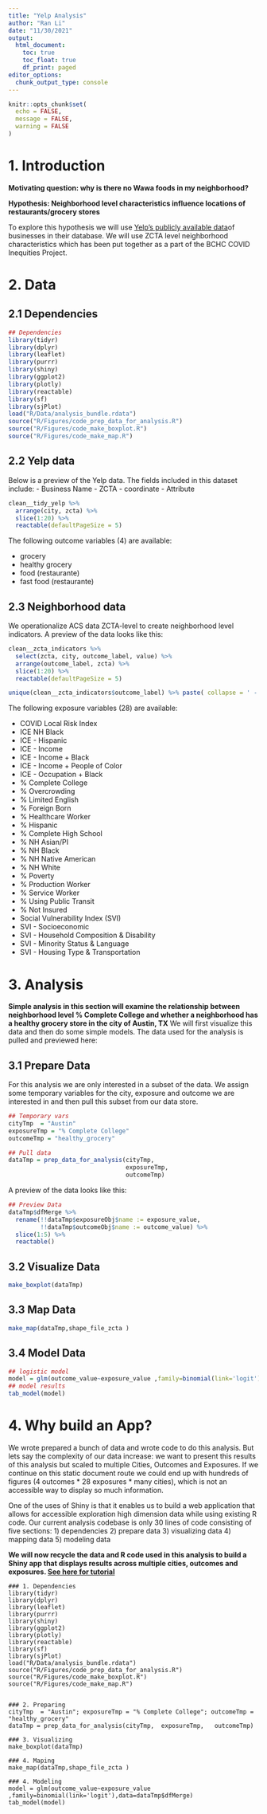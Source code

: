 ```yaml
---
title: "Yelp Analysis"
author: "Ran Li"
date: "11/30/2021"
output: 
  html_document:
    toc: true
    toc_float: true
    df_print: paged
editor_options: 
  chunk_output_type: console
---
```


```r
knitr::opts_chunk$set(
  echo = FALSE,
  message = FALSE,
  warning = FALSE
)


```

# 1. Introduction

**Motivating question: why is there no Wawa foods in my neighborhood?**

**Hypothesis: Neighborhood level characteristics influence locations of restaurants/grocery stores**

To explore this hypothesis we will use [Yelp's publicly available data ](https://www.yelp.com/dataset)of businesses in their database. We will use ZCTA level neighborhood characteristics which has been put together as a part of the BCHC COVID Inequities Project.

# 2. Data

## 2.1 Dependencies

```r
## Dependencies
library(tidyr)
library(dplyr)
library(leaflet)
library(purrr)
library(shiny)
library(ggplot2)
library(plotly)
library(reactable)
library(sf)
library(sjPlot)
load("R/Data/analysis_bundle.rdata")
source("R/Figures/code_prep_data_for_analysis.R")
source("R/Figures/code_make_boxplot.R")
source("R/Figures/code_make_map.R")
```

## 2.2 Yelp data

Below is a preview of the Yelp data. The fields included in this dataset include: 
- Business Name 
- ZCTA 
- coordinate 
- Attribute

```r
clean__tidy_yelp %>% 
  arrange(city, zcta) %>% 
  slice(1:20) %>%  
  reactable(defaultPageSize = 5)
```

The following outcome variables (4) are available:

- grocery
- healthy grocery
- food (restaurante)
- fast food (restaurante)


## 2.3 Neighborhood data

We operationalize ACS data ZCTA-level to create neighborhood level indicators. A preview of the data looks like this: 

```r
clean__zcta_indicators %>% 
  select(zcta, city, outcome_label, value) %>% 
  arrange(outcome_label, zcta) %>% 
  slice(1:20) %>%  
  reactable(defaultPageSize = 5)
```



```r
unique(clean__zcta_indicators$outcome_label) %>% paste( collapse = ' - ')
```

The following exposure variables (28) are available:

- COVID Local Risk Index 
- ICE  NH Black 
- ICE - Hispanic
- ICE - Income 
- ICE - Income + Black 
- ICE - Income + People of Color 
- ICE - Occupation + Black 
- % Complete College 
- % Overcrowding 
- % Limited English 
- % Foreign Born 
- % Healthcare Worker 
- % Hispanic 
- % Complete High School 
- % NH Asian/PI 
- % NH Black 
- % NH Native American 
- % NH White 
- % Poverty 
- % Production Worker 
- % Service Worker
- % Using Public Transit 
- % Not Insured 
- Social Vulnerability Index (SVI) 
- SVI - Socioeconomic 
- SVI - Household Composition & Disability 
- SVI - Minority Status & Language 
- SVI -  Housing Type & Transportation

# 3. Analysis

**Simple analysis in this section will examine the relationship between neighborhood level %  Complete College and whether a neighborhood has a healthy grocery store in the city of Austin, TX** We will first visualize this data and then do some simple models. The data used for the analysis is pulled and previewed here:

## 3.1 Prepare Data

For this analysis we are only interested in a subset of the data. We assign some temporary variables for the city, exposure and outcome we are interested in and then pull this subset from our data store. 

```r
## Temporary vars
cityTmp  = "Austin"
exposureTmp = "% Complete College"
outcomeTmp = "healthy_grocery"

## Pull data
dataTmp = prep_data_for_analysis(cityTmp, 
                                 exposureTmp, 
                                 outcomeTmp)
```

A preview of the data looks like this:

```r
## Preview Data
dataTmp$dfMerge %>% 
  rename(!!dataTmp$exposureObj$name := exposure_value,
         !!dataTmp$outcomeObj$name := outcome_value) %>% 
  slice(1:5) %>% 
  reactable()
```

## 3.2  Visualize Data

```r
make_boxplot(dataTmp)
```



## 3.3 Map Data

```r
make_map(dataTmp,shape_file_zcta )
```



## 3.4 Model Data

```r
## logistic model
model = glm(outcome_value~exposure_value ,family=binomial(link='logit'),data=dataTmp$dfMerge)
## model results
tab_model(model)
```


# 4. Why build an App?

We wrote prepared a bunch of data and wrote code to do this analysis. But lets say the complexity of our data increase: we want to present this results of this analysis but scaled to multiple Cities, Outcomes and Exposures. If we continue on this static document route we could end up with hundreds of figures (4 outcomes * 28 exposures * many cities), which is not an accessible way to display so much information. 

One of the uses of Shiny is that it enables us to build a web application that allows for accessible exploration high dimension data while using existing R code. Our current analysis codebase is only 30 lines of code consisting of five sections: 1) dependencies 2) prepare data 3) visualizing data 4) mapping data 5) modeling data

**We will now recycle the data and R code used in this analysis to build a Shiny app that displays results across multiple cities, outcomes and exposures. [See here for tutorial](https://github.com/rl627/dornsife-github-shiny-intro/discussions/categories/shiny-steps
) **

```
### 1. Dependencies
library(tidyr)
library(dplyr)
library(leaflet)
library(purrr)
library(shiny)
library(ggplot2)
library(plotly)
library(reactable)
library(sf)
library(sjPlot)
load("R/Data/analysis_bundle.rdata")
source("R/Figures/code_prep_data_for_analysis.R")
source("R/Figures/code_make_boxplot.R")
source("R/Figures/code_make_map.R")


### 2. Preparing 
cityTmp  = "Austin"; exposureTmp = "% Complete College"; outcomeTmp = "healthy_grocery"
dataTmp = prep_data_for_analysis(cityTmp,  exposureTmp,   outcomeTmp)

### 3. Visualizing
make_boxplot(dataTmp)

### 4. Maping 
make_map(dataTmp,shape_file_zcta )

### 4. Modeling 
model = glm(outcome_value~exposure_value ,family=binomial(link='logit'),data=dataTmp$dfMerge)
tab_model(model)
```

 